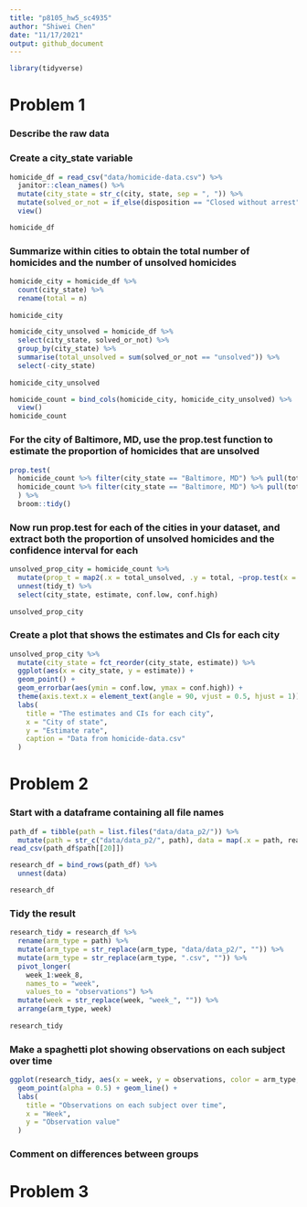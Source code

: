 ```yaml
---
title: "p8105_hw5_sc4935"
author: "Shiwei Chen"
date: "11/17/2021"
output: github_document
---
```


```r
library(tidyverse)
```

# Problem 1

### Describe the raw data





### Create a city_state variable

```r
homicide_df = read_csv("data/homicide-data.csv") %>% 
  janitor::clean_names() %>% 
  mutate(city_state = str_c(city, state, sep = ", ")) %>% 
  mutate(solved_or_not = if_else(disposition == "Closed without arrest" | disposition == "Open/No arrest", "unsolved", "solved")) %>% 
  view()

homicide_df
```

### Summarize within cities to obtain the total number of homicides and the number of unsolved homicides 

```r
homicide_city = homicide_df %>% 
  count(city_state) %>% 
  rename(total = n)
 
homicide_city

homicide_city_unsolved = homicide_df %>% 
  select(city_state, solved_or_not) %>%
  group_by(city_state) %>% 
  summarise(total_unsolved = sum(solved_or_not == "unsolved")) %>% 
  select(-city_state)
  
homicide_city_unsolved 

homicide_count = bind_cols(homicide_city, homicide_city_unsolved) %>% 
  view()
homicide_count
```



### For the city of Baltimore, MD, use the prop.test function to estimate the proportion of homicides that are unsolved

```r
prop.test(
  homicide_count %>% filter(city_state == "Baltimore, MD") %>% pull(total_unsolved), 
  homicide_count %>% filter(city_state == "Baltimore, MD") %>% pull(total)
  ) %>% 
  broom::tidy()

```

### Now run prop.test for each of the cities in your dataset, and extract both the proportion of unsolved homicides and the confidence interval for each

```r
unsolved_prop_city = homicide_count %>% 
  mutate(prop_t = map2(.x = total_unsolved, .y = total, ~prop.test(x = .x, n = .y)), tidy_t = map(.x = prop_t, ~broom::tidy(.x))) %>% 
  unnest(tidy_t) %>% 
  select(city_state, estimate, conf.low, conf.high)
  
unsolved_prop_city
```

### Create a plot that shows the estimates and CIs for each city

```r
unsolved_prop_city %>% 
  mutate(city_state = fct_reorder(city_state, estimate)) %>% 
  ggplot(aes(x = city_state, y = estimate)) +
  geom_point() + 
  geom_errorbar(aes(ymin = conf.low, ymax = conf.high)) + 
  theme(axis.text.x = element_text(angle = 90, vjust = 0.5, hjust = 1)) +
  labs(
    title = "The estimates and CIs for each city",
    x = "City of state",
    y = "Estimate rate",
    caption = "Data from homicide-data.csv"
  )

```






# Problem 2

### Start with a dataframe containing all file names

```r
path_df = tibble(path = list.files("data/data_p2/")) %>% 
  mutate(path = str_c("data/data_p2/", path), data = map(.x = path, read_csv))
read_csv(path_df$path[[20]])

research_df = bind_rows(path_df) %>% 
  unnest(data)

research_df
```

### Tidy the result

```r
research_tidy = research_df %>% 
  rename(arm_type = path) %>% 
  mutate(arm_type = str_replace(arm_type, "data/data_p2/", "")) %>% 
  mutate(arm_type = str_replace(arm_type, ".csv", "")) %>% 
  pivot_longer(
    week_1:week_8,
    names_to = "week",
    values_to = "observations") %>% 
  mutate(week = str_replace(week, "week_", "")) %>% 
  arrange(arm_type, week)
  
research_tidy
```

### Make a spaghetti plot showing observations on each subject over time

```r
ggplot(research_tidy, aes(x = week, y = observations, color = arm_type, group = arm_type)) +
  geom_point(alpha = 0.5) + geom_line() + 
  labs(
    title = "Observations on each subject over time",
    x = "Week",
    y = "Observation value"
  ) 
```

### Comment on differences between groups




# Problem 3
